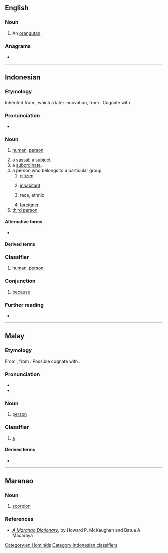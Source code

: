==English==

===Noun===
{{en-noun}}

# An [[orangutan]].

===Anagrams===
* {{anagrams|en|a=agnor|Angor|Garon|Goran|Grano|Ongar|Ragon|Rogan|Ronga|angor|argon|groan|nagor|organ|rag on|rango}}

[[Category:en:Hominids]]

----

==Indonesian==

===Etymology===
Inherited from {{inh|id|ms|orang}}, which a later innovation, from {{w|Western Malayo-Polynesian language}} {{m|poz-pro|*uRaŋ}}. Cognate with {{cog|jv|wong}}. {{doublet|id|wong}}.

===Pronunciation===
* {{IPA|id|/o.raŋ/|[ˈɔ.räŋ]}}

===Noun===
{{id-noun|pl=orang-orang|pl2=banyak orang}}

# [[human]], [[person]]
#: {{syn|id|insan|manusia}}
# a [[vassal]]; a [[subject]].
# a [[subordinate]].
# a person who belongs to a particular group,
## [[citizen]]
##: {{syn|id|rakyat|warga negara}}
## [[inhabitant]]
##: {{syn|id|penduduk}}
## race, ethnic
##: {{syn|id|suku bangsa}}
## [[foreigner]]
# [[third person]]

====Alternative forms====
* {{alter|id|urang}}

====Derived terms====
{{der4|id|
| berorang-orang
| keseorangan
| mengorangkan
| orang-orangan
| perorangan
| perseorangan
| seorang
| seseorang
|}}
{{der4|id|
| orang aluan
| orang am
| orang antum
| orang asing
| orang atasan
| orang awak
| orang awam
| orang banyak
| orang Barat
| orang batu
| orang belakang
| orang besar
| orang biasa
| orang buangan
| orang dagang
| orang dalam
| orang gajian
| orang gedean
| orang halimunan
| orang halus
| orang hanyut
| orang helat
| orang hilir
| orang hulu
| orang hutan
| orang jauh
| orang kampung
| orang kaya
| orang keblangsak
| orang kota
| orang kulit putih
| orang luar
| orang luntang-lantung
| orang lurus
| orang merdeka
| orang muda
| orang ombak
| orang palung
| orang pangan
| orang patut
| orang pesisir
| orang pintar
| orang ramai
| orang rumah
| orang sabun
| orang sebelah
| orang semenda
| orang setangga
| orang sipil
| orang tani
| orang tengah
| orang tepi
| orang tua
| orang Tugu
| orang udik
| orang utan
|}}

===Classifier===
{{head|id|classifier|singular|seorang}}
# [[human]], [[person]].

===Conjunction===
{{head|id|conjunction}}

# {{lb|id|colloquial}} [[because]]
#: {{syn|id|karena}}

===Further reading===
* {{R:KBBI Daring}}

[[Category:Indonesian classifiers]]

----

==Malay==

===Etymology===
From {{inh|ms|poz-mly-pro|*uraŋ||outsider}}, from {{inh|ms|poz-pro|*(t-)uRaŋ||outsider}}. Possible cognate with {{cog|jv|wong}}.

===Pronunciation===
* {{IPA|ms|/oraŋ/}}
* {{audio|ms|Ms-MY-orang.ogg|Audio (MY)}}

===Noun===
{{ms-noun|pl=-|j=اورڠ}}

# [[person]]

===Classifier===
{{ms-classifier}}

# [[a]] {{n-g|(for people)}}

====Derived terms====
* {{l|ms|orang utan}}

----

==Maranao==

===Noun===
{{head|mrw|noun}}

# [[scorpion]]

===References===
* [http://files.eric.ed.gov/fulltext/ED013450.pdf ''A Maranao Dictionary''], by Howard P. McKaughan and Batua A. Macaraya
